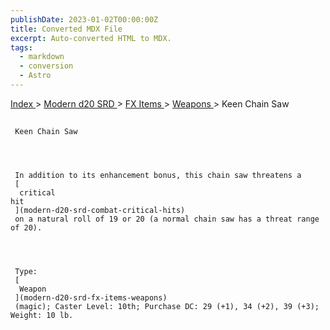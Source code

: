 ```yaml
---
publishDate: 2023-01-02T00:00:00Z
title: Converted MDX File
excerpt: Auto-converted HTML to MDX.
tags:
  - markdown
  - conversion
  - Astro
---
```


[
Index
](-index) >
[
Modern d20 SRD
](modern-d20-srd-index) >
[
FX Items
](modern-d20-srd-fx-items-index) >
[
Weapons
](modern-d20-srd-fx-items-weapons) > Keen Chain Saw

##

     Keen Chain Saw




     In addition to its enhancement bonus, this chain saw threatens a
     [
      critical
    hit
     ](modern-d20-srd-combat-critical-hits)
     on a natural roll of 19 or 20 (a normal chain saw has a threat range of 20).




     Type:
     [
      Weapon
     ](modern-d20-srd-fx-items-weapons)
     (magic); Caster Level: 10th; Purchase DC: 29 (+1), 34 (+2), 39 (+3); Weight: 10 lb.
